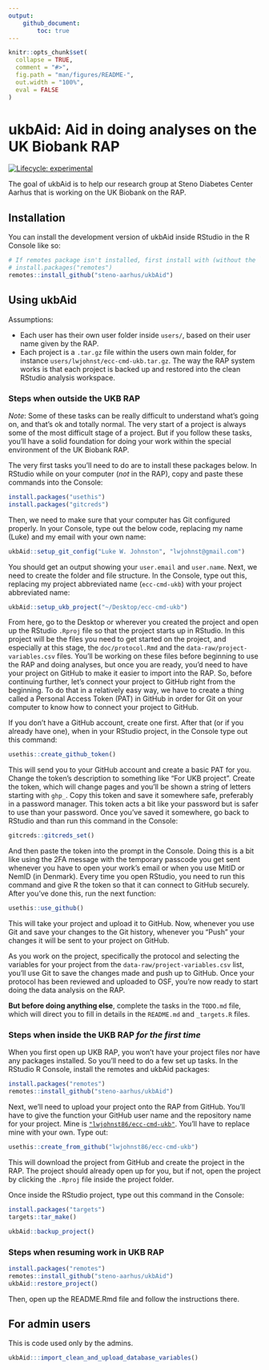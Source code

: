 ```yaml
---
output: 
    github_document:
        toc: true
---
```


<!-- README.md is generated from README.Rmd. Please edit that file -->

```r
knitr::opts_chunk$set(
  collapse = TRUE,
  comment = "#>",
  fig.path = "man/figures/README-",
  out.width = "100%",
  eval = FALSE
)
```

# ukbAid: Aid in doing analyses on the UK Biobank RAP

<!-- badges: start -->
[![Lifecycle: experimental](https://img.shields.io/badge/lifecycle-experimental-orange.svg)](https://lifecycle.r-lib.org/articles/stages.html#experimental)
<!-- badges: end -->

The goal of ukbAid is to help our research group at Steno Diabetes Center Aarhus
that is working on the UK Biobank on the RAP.

## Installation

You can install the development version of ukbAid inside RStudio in the R Console like so:

```r
# If remotes package isn't installed, first install with (without the `#` comment):
# install.packages("remotes")
remotes::install_github("steno-aarhus/ukbAid")
```

## Using ukbAid

Assumptions:

- Each user has their own user folder inside `users/`, based on their user name
given by the RAP.
- Each project is a `.tar.gz` file within the users own main folder, for
instance `users/lwjohnst/ecc-cmd-ukb.tar.gz`. The way the RAP system works is
that each project is backed up and restored into the clean RStudio analysis
workspace.

### Steps when outside the UKB RAP

*Note*: Some of these tasks can be really difficult to understand what's going on,
and that's ok and totally normal. The very start of a project is always some of 
the most difficult stage of a project. But if you follow these tasks, you'll have
a solid foundation for doing your work within the special environment of the UK
Biobank RAP.

The very first tasks you'll need to do are to install these packages below. In
RStudio while on your computer (*not* in the RAP), copy and paste these commands
into the Console:

```r
install.packages("usethis")
install.packages("gitcreds")
```

Then, we need to make sure that your computer has Git configured properly. In your
Console, type out the below code, replacing my name (Luke) and my email with 
your own name:

```r
ukbAid::setup_git_config("Luke W. Johnston", "lwjohnst@gmail.com")
```

You should get an output showing your `user.email` and `user.name`. Next,
we need to create the folder and file structure. In the Console, type out this,
replacing my project abbreviated name (`ecc-cmd-ukb`) with your project abbreviated
name:

```r
ukbAid::setup_ukb_project("~/Desktop/ecc-cmd-ukb")
```

From here, go to the Desktop or wherever you created the project and open up the
RStudio `.Rproj` file so that the project starts up in RStudio. In this project
will be the files you need to get started on the project, and especially at this
stage, the `doc/protocol.Rmd` and the `data-raw/project-variables.csv` files.
You'll be working on these files before beginning to use the RAP and doing analyses,
but once you are ready, you'd need to have your project on GitHub to make it easier
to import into the RAP. So, before continuing further, let's connect your project
to GitHub right from the beginning. To do that in a relatively easy way, we have
to create a thing called a Personal Access Token (PAT) in GitHub in order for 
Git on your computer to know how to connect your project to GitHub. 

If you don't have a GitHub account, create one first. After that (or if you already
have one), when in your RStudio project, in the Console type out this command:

```r
usethis::create_github_token()
```

This will send you to your GitHub account and create a basic PAT for you. Change
the token's description to something like "For UKB project". Create the token, which
will change pages and you'll be shown a string of letters starting with `ghp_`.
Copy this token and save it somewhere safe, preferably in a password manager. 
This token acts a bit like your password but is safer to use than your password.
Once you've saved it somewhere, go back to RStudio and than run this command 
in the Console:

```r
gitcreds::gitcreds_set()
```

And then paste the token into the prompt in the Console. Doing this is a bit
like using the 2FA message with the temporary passcode you get sent whenever you
have to open your work's email or when you use MitID or NemID (in Denmark).
Every time you open RStudio, you need to run this command and give R the token
so that it can connect to GitHub securely. After you've done this, run the next 
function:

```r
usethis::use_github()
```

This will take your project and upload it to GitHub. Now, whenever you use Git
and save your changes to the Git history, whenever you "Push" your changes
it will be sent to your project on GitHub.

As you work on the project, specifically the protocol and selecting the variables
for your project from the `data-raw/project-variables.csv` list, you'll use Git
to save the changes made and push up to GitHub. Once your protocol has been reviewed
and uploaded to OSF, you're now ready to start doing the data analysis on the RAP.

**But before doing anything else**, complete the tasks in the `TODO.md` file,
which will direct you to fill in details in the `README.md` and `_targets.R` files.

### Steps when inside the UKB RAP *for the first time*

When you first open up UKB RAP, you won't have your project files nor have any
packages installed. So you'll need to do a few set up tasks. In the RStudio R
Console, install the remotes and ukbAid packages:

```r
install.packages("remotes")
remotes::install_github("steno-aarhus/ukbAid")
```

Next, we'll need to upload your project onto the RAP from GitHub. You'll have to
give the function your GitHub user name and the repository name for your project.
Mine is [`"lwjohnst86/ecc-cmd-ukb"`](https://github.com/lwjohnst86/ecc-cmd-ukb).
You'll have to replace mine with your own. Type out:

```r
usethis::create_from_github("lwjohnst86/ecc-cmd-ukb")
```

This will download the project from GitHub and create the project in the RAP.
The project should already open up for you, but if not, open the project by
clicking the `.Rproj` file inside the project folder.

Once inside the RStudio project, type out this command in the Console:

```r
install.packages("targets")
targets::tar_make()
```

```r
ukbAid::backup_project()
```

### Steps when resuming work in UKB RAP

```r
install.packages("remotes")
remotes::install_github("steno-aarhus/ukbAid")
ukbAid::restore_project()
```

Then, open up the README.Rmd file and follow the instructions there.

<!-- Add instructions on saying what other packages to include in project using, like renv -->

## For admin users

This is code used only by the admins.

```r
ukbAid:::import_clean_and_upload_database_variables()
```


